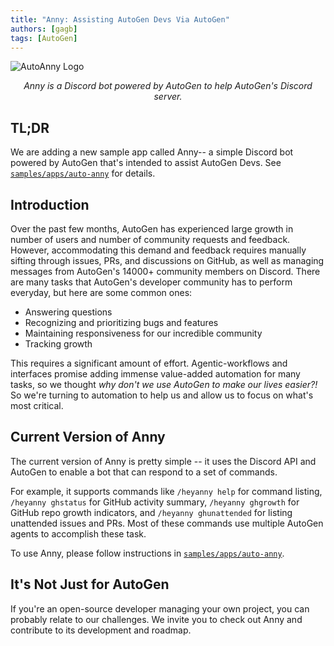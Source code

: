 ```yaml
---
title: "Anny: Assisting AutoGen Devs Via AutoGen"
authors: [gagb]
tags: [AutoGen]
---
```


<div style={{ display: "flex", justifyContent: "center" }}>
  <img src='./img/AutoAnnyLogo.jpg' alt="AutoAnny Logo" style={{ width: "250px" }} />
</div>
<p align="center"><em>Anny is a Discord bot powered by AutoGen to help AutoGen's Discord server.</em></p>


## TL;DR

We are adding a new sample app called Anny-- a simple Discord bot powered
by AutoGen that's intended to assist AutoGen Devs. See [`samples/apps/auto-anny`](https://github.com/ag2ai/build-with-ag2/tree/e2e35c93df85e4a744ad950a99781633ee95b42b/samples/apps/auto-anny) for details.

## Introduction

Over the past few months, AutoGen has experienced large growth in number of users and number of community requests and feedback.
However, accommodating this demand and feedback requires manually sifting through issues, PRs, and discussions on GitHub, as well as managing messages
 from AutoGen's 14000+ community members on Discord. There are many tasks that AutoGen's developer community has to perform everyday,
  but here are some common ones:
- Answering questions
- Recognizing and prioritizing bugs and features
- Maintaining responsiveness for our incredible community
- Tracking growth

This requires a significant amount of effort. Agentic-workflows and interfaces promise adding
 immense value-added automation for many tasks, so we thought *why don't we use AutoGen to make
  our lives easier?!* So we're turning to automation to help us and allow
   us to focus on what's most critical.

## Current Version of Anny
The current version of Anny is pretty simple -- it uses the Discord API and AutoGen to enable a bot
 that can respond to a set of commands.

For example, it supports commands like `/heyanny help` for command listing, `/heyanny ghstatus` for
 GitHub activity summary, `/heyanny ghgrowth` for GitHub repo growth indicators, and `/heyanny ghunattended` for listing unattended issues and PRs. Most of these commands use multiple AutoGen agents to accomplish these task.

To use Anny, please follow instructions in [`samples/apps/auto-anny`](https://github.com/ag2ai/build-with-ag2/tree/e2e35c93df85e4a744ad950a99781633ee95b42b/samples/apps/auto-anny).

## It's Not Just for AutoGen
If you're an open-source developer managing your own project, you can probably relate to our challenges. We invite you to check out Anny and contribute to its development and roadmap.
